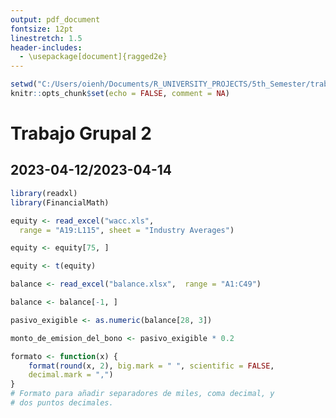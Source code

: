 ```yaml
---
output: pdf_document
fontsize: 12pt
linestretch: 1.5
header-includes:
  - \usepackage[document]{ragged2e}
---
```


```r
setwd("C:/Users/oienh/Documents/R_UNIVERSITY_PROJECTS/5th_Semester/trabajo_grupal_2")
knitr::opts_chunk$set(echo = FALSE, comment = NA)
```

\center

# Trabajo Grupal 2
## 2023-04-12/2023-04-14
\newpage
\justifying

```r
library(readxl)
library(FinancialMath)

equity <- read_excel("wacc.xls",
  range = "A19:L115", sheet = "Industry Averages")

equity <- equity[75, ]

equity <- t(equity)

balance <- read_excel("balance.xlsx",  range = "A1:C49")

balance <- balance[-1, ]

pasivo_exigible <- as.numeric(balance[28, 3])

monto_de_emision_del_bono <- pasivo_exigible * 0.2

formato <- function(x) {
    format(round(x, 2), big.mark = " ", scientific = FALSE,
    decimal.mark = ",")
}
# Formato para añadir separadores de miles, coma decimal, y
# dos puntos decimales.
```

